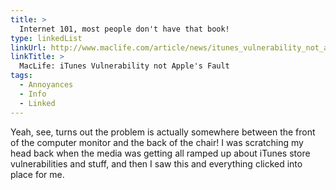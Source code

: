 ```yaml
---
title: >
  Internet 101, most people don't have that book!
type: linkedList
linkUrl: http://www.maclife.com/article/news/itunes_vulnerability_not_apples_fault
linkTitle: >
  MacLife: iTunes Vulnerability not Apple's Fault
tags:
  - Annoyances
  - Info
  - Linked
---
```


Yeah, see, turns out the problem is actually somewhere between the front of the computer monitor and the back of the chair! I was scratching my head back when the media was getting all ramped up about iTunes store vulnerabilities and stuff, and then I saw this and everything clicked into place for me.
